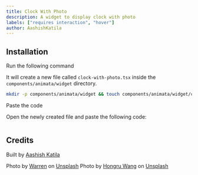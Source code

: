 ```yaml
---
title: Clock With Photo
description: A widget to display clock with photo
labels: ["requires interaction", "hover"]
author: AashishKatila
---
```


<ComponentPreview name="widget-clock-with-photo--docs" />

## Installation

<Steps>
<Step>Run the following command</Step>

It will create a new file called `clock-with-photo.tsx` inside the `components/animata/widget` directory.

```bash
mkdir -p components/animata/widget && touch components/animata/widget/clock-with-photo.tsx
```

<Step>Paste the code</Step>

Open the newly created file and paste the following code:

```jsx file=<rootDir>/animata/widget/clock-with-photo.tsx

```

</Steps>

## Credits

Built by [Aashish Katila](https://github.com/AashishKatila)

Photo by <a href="https://unsplash.com/@wflwong?utm_content=creditCopyText&utm_medium=referral&utm_source=unsplash">Warren</a> on <a href="https://unsplash.com/photos/man-jumping-above-gray-and-yellow-concrete-road-at-daytime-tHiGKAJxaA8?utm_content=creditCopyText&utm_medium=referral&utm_source=unsplash">Unsplash</a>
Photo by <a href="https://unsplash.com/@whongru?utm_content=creditCopyText&utm_medium=referral&utm_source=unsplash">Hongru Wang</a> on <a href="https://unsplash.com/photos/green-grass-field-under-blue-sky-during-daytime-6F2k0tqNuG4?utm_content=creditCopyText&utm_medium=referral&utm_source=unsplash">Unsplash</a>
